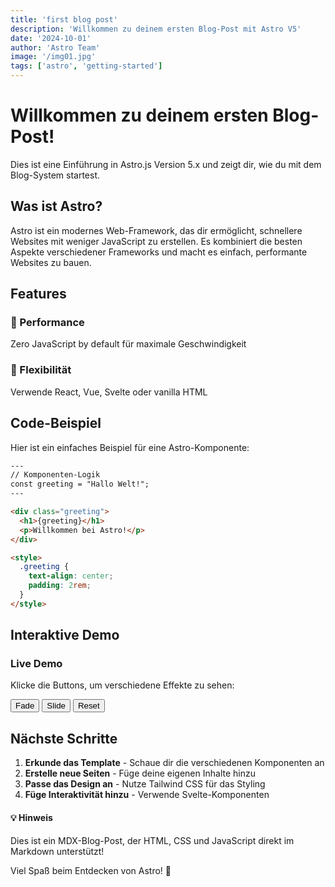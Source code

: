 ```yaml
---
title: 'first blog post'
description: 'Willkommen zu deinem ersten Blog-Post mit Astro V5'
date: '2024-10-01'
author: 'Astro Team'
image: '/img01.jpg'
tags: ['astro', 'getting-started']
---
```


# Willkommen zu deinem ersten Blog-Post!

Dies ist eine Einführung in Astro.js Version 5.x und zeigt dir, wie du mit dem Blog-System startest.

## Was ist Astro?

Astro ist ein modernes Web-Framework, das dir ermöglicht, schnellere Websites mit weniger JavaScript zu erstellen. Es kombiniert die besten Aspekte verschiedener Frameworks und macht es einfach, performante Websites zu bauen.

## Features

<div class="my-6 grid grid-cols-1 md:grid-cols-2 gap-4">
  <div class="p-4 bg-blue-50 dark:bg-blue-900/20 border border-blue-200 dark:border-blue-700 rounded-lg">
    <h3 class="text-blue-800 dark:text-blue-200 font-semibold mb-2">
      🚀 Performance
    </h3>
    <p class="text-blue-700 dark:text-blue-300 text-sm">
      Zero JavaScript by default für maximale Geschwindigkeit
    </p>
  </div>
  <div class="p-4 bg-green-50 dark:bg-green-900/20 border border-green-200 dark:border-green-700 rounded-lg">
    <h3 class="text-green-800 dark:text-green-200 font-semibold mb-2">
      🎨 Flexibilität
    </h3>
    <p class="text-green-700 dark:text-green-300 text-sm">
      Verwende React, Vue, Svelte oder vanilla HTML
    </p>
  </div>
</div>

## Code-Beispiel

Hier ist ein einfaches Beispiel für eine Astro-Komponente:

```html
---
// Komponenten-Logik
const greeting = "Hallo Welt!";
---

<div class="greeting">
  <h1>{greeting}</h1>
  <p>Willkommen bei Astro!</p>
</div>

<style>
  .greeting {
    text-align: center;
    padding: 2rem;
  }
</style>
```

## Interaktive Demo

<div class="my-8 p-6 bg-gray-50 dark:bg-gray-800 rounded-xl border border-gray-200 dark:border-gray-700">
  <h3 class="text-lg font-semibold mb-4 text-gray-800 dark:text-white">
    Live Demo
  </h3>
  <div class="space-y-4">
    <p class="text-gray-600 dark:text-gray-300">
      Klicke die Buttons, um verschiedene Effekte zu sehen:
    </p>
    <div class="flex gap-2">
      <button
        id="fade-btn"
        class="px-3 py-1 bg-purple-500 text-white rounded hover:bg-purple-600 transition-colors"
      >
        Fade
      </button>
      <button
        id="slide-btn"
        class="px-3 py-1 bg-orange-500 text-white rounded hover:bg-orange-600 transition-colors"
      >
        Slide
      </button>
      <button
        id="reset-btn"
        class="px-3 py-1 bg-gray-500 text-white rounded hover:bg-gray-600 transition-colors"
      >
        Reset
      </button>
    </div>
    <div
      id="demo-element"
      class="w-32 h-32 bg-cyan-500 rounded-lg transition-all duration-500"
    ></div>
  </div>
</div>

## Nächste Schritte

1. **Erkunde das Template** - Schaue dir die verschiedenen Komponenten an
2. **Erstelle neue Seiten** - Füge deine eigenen Inhalte hinzu
3. **Passe das Design an** - Nutze Tailwind CSS für das Styling
4. **Füge Interaktivität hinzu** - Verwende Svelte-Komponenten

<div class="my-6 p-4 bg-amber-50 dark:bg-amber-900/20 border border-amber-200 dark:border-amber-700 rounded-lg">
  <h4 class="text-amber-800 dark:text-amber-200 font-semibold mb-2">
    💡 Hinweis
  </h4>
  <p class="text-amber-700 dark:text-amber-300">
    Dies ist ein MDX-Blog-Post, der HTML, CSS und JavaScript direkt im Markdown
    unterstützt!
  </p>
</div>

Viel Spaß beim Entdecken von Astro! 🎉
